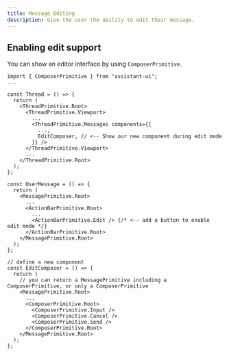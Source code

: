 ```yaml
---
title: Message Editing
description: Give the user the ability to edit their message.
---
```


## Enabling edit support

You can show an editor interface by using `ComposerPrimitive`.

```tsx {1,11,25,31-43}
import { ComposerPrimitive } from "assistant-ui";
...

const Thread = () => {
  return (
    <ThreadPrimitive.Root>
      <ThreadPrimitive.Viewport>
        ...
        <ThreadPrimitive.Messages components={{
          ...,
          EditComposer, // <-- Show our new component during edit mode
        }} />
      </ThreadPrimitive.Viewport>
      ...
    </ThreadPrimitive.Root>
  );
};

const UserMessage = () => {
  return (
    <MessagePrimitive.Root>
      ...
      <ActionBarPrimitive.Root>
        ...
        <ActionBarPrimitive.Edit /> {/* <-- add a button to enable edit mode */}
      </ActionBarPrimitive.Root>
    </MessagePrimitive.Root>
  );
};

// define a new component
const EditComposer = () => {
  return (
    // you can return a MessagePrimitive including a ComposerPrimitive, or only a ComposerPrimitive
    <MessagePrimitive.Root> 
      ...
      <ComposerPrimitive.Root>
        <ComposerPrimitive.Input />
        <ComposerPrimitive.Cancel />
        <ComposerPrimitive.Send />
      </ComposerPrimitive.Root>
    </MessagePrimitive.Root>
  );
};
